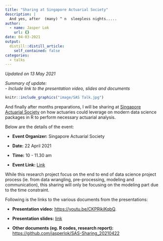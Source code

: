 ```yaml
---
title: "Sharing at Singapore Actuarial Society"
description: | 
  And yes, after  (many) ^ n  sleepless nights.....
author:
  - name: Jasper Lok
    url: {}
date: 04-03-2021
output:
  distill::distill_article:
    self_contained: false
categories:
  - talks
---
```


*Updated on 13 May 2021*


*Summary of update:* <br  />
*- Include link to the presentation video, slides and documents*



```r
knitr::include_graphics("image/SAS Talk.jpg")

```


And finally after months preparations, I will be sharing at [Singapore Actuarial Society](https://www.actuaries.org.sg/) on how actuaries could leverage on modern data science packages in R to perform necessary actuarial analysis.


Below are the details of the event:


- **Event Organizer:** Singapore Actuarial Society


- **Date:** 22 April 2021


- **Time:** 10 - 11.30 am


- **Event Link:** [Link](https://www.actuaries.org.sg/events/how-modern-data-science-could-complement-actuarial-science-claim-cost-estimation)



While this research project focus on the end to end of data science project process (ie. from data wrangling, pre-processing, modeling and communication), this sharing will only be focusing on the modeling part due to the time constraint.


Following is the links to the various documents from the presentations:


- **Presentation video:** [https://youtu.be/CKPRjkiKqbQ](https://youtu.be/CKPRjkiKqbQ).


- **Presentation slides:** [link](Presentation\MITB_Capstone_Lok-Jun-Haur_Slides.html)


- **Other documents (eg. R codes, research report):** [https://github.com/jasperlok/SAS-Sharing_20210422](https://github.com/jasperlok/SAS-Sharing_20210422)






